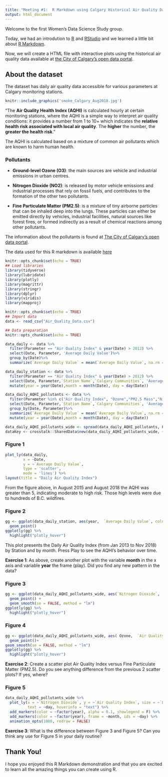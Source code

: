 ---
title: "Meeting #1:  R Markdown using Calgary Historical Air Quality Data"
output: html_document
---




Welcome to the first Women's Data Science Study group.

Today, we had an introdution to [R](https://www.r-project.org/) and [RStudio](https://www.rstudio.com/) and we learned a little bit about [R Markdown](https://rmarkdown.rstudio.com/).

Now, we will create a HTML file with interactive plots using the historical air quality data available at [the City of Calgary's open data portal](https://www.alberta.ca/air-quality-health-index--calculation.aspx#toc-1).


## About the dataset

The dataset has daily air quality data accessible for various parameters at Calgary monitoring stations.

```{r, out.width='50%', fig.align='center', fig.cap='A smoky Calgary on Wednesday, Aug. 15, 2018, by Leah Hennel', echo=FALSE}
knitr::include_graphics('smoke_Calgary_Aug2018.jpg')
```


"The **Air Quality Health Index (AQHI)** is calculated hourly at certain monitoring stations, where the AQHI is a simple way to interpret air quality conditions: it provides a number from 1 to 10+ which indicates the **relative health risk associated with local air quality**. The **higher** the number, the **greater the health risk**."

The AQHI is calculated based on a mixture of common air pollutants which are known to harm human health. 

### Pollutants
* **Ground-level Ozone (O3)**: the main sources are vehicle and industrial emissions in urban centres. 

* **Nitrogen Dioxide (NO2)**: is released by motor vehicle emissions and industrial processes that rely on fossil fuels, and contributes to the formation of the other two pollutants.

* **Fine Particulate Matter (PM2.5)**: is a mixture of tiny airborne particles that can be inhaled deep into the lungs. These particles can either be emitted directly by vehicles, industrial facilities, natural sources like forest fires, or formed indirectly as a result of chemical reactions among other pollutants.


The information about the pollutants is found at [The City of Calgary's open data portal](https://www.alberta.ca/air-quality-health-index--calculation.aspx#toc-1).

The data used for this R markdown is available [here](https://data.calgary.ca/Environment/Air-Quality-Data-Air-Quality-Index-over-time/3bxb-hhuj)


```{r setup, include=FALSE}
knitr::opts_chunk$set(echo = TRUE)
## Load libraries
library(tidyverse)
library(lubridate)
library(plotly)
library(magrittr) 
library(stringr)
library(dplyr)   
library(viridis)
library(mapproj)
```


```{r , include=FALSE}
knitr::opts_chunk$set(echo = TRUE)
## Import data
data <- read_csv("Air_Quality_Data.csv")
```



```{r, include=FALSE}
## Data preparation
knitr::opts_chunk$set(echo = TRUE)

data_daily <- data %>%
  filter(Parameter == "Air Quality Index" & year(Date) > 2012) %>%
  select(Date, Parameter, 'Average Daily Value')%>%
  group_by(Date)%>%
  summarize(`Average Daily Value` = mean(`Average Daily Value`, na.rm = TRUE))

data_daily_station <- data %>%
  filter(Parameter == "Air Quality Index" & year(Date) > 2012) %>%
  select(Date, Parameter,`Station Name`,`Calgary Communities`, 'Average Daily Value')%>%
  mutate(year = year(Date),month = month(Date), day = day(Date))

data_daily_AQHI_pollutants <- data %>%
  filter(Parameter %in% c("Air Quality Index", "Ozone","PM2.5 Mass","Nitrogen Dioxide") & year(Date) > 2012) %>%
  select(Date, Parameter,`Station Name`,`Calgary Communities`, 'Average Daily Value')%>%
  group_by(Date, Parameter)%>%
  summarize(`Average Daily Value` = mean(`Average Daily Value`, na.rm = TRUE)) %>%
  mutate(year = year(Date),month = month(Date), day = day(Date))

data_daily_AQHI_pollutants_wide <- spread(data_daily_AQHI_pollutants, Parameter, `Average Daily Value`)
dataKey <- crosstalk::SharedData$new(data_daily_AQHI_pollutants_wide, ~year)
```



### Figure 1
```{r, echo=TRUE, fig.height = 5, fig.width = 9, fig.align = "center"}
plot_ly(data_daily, 
        x = ~Date,
        y = ~`Average Daily Value`, 
        type = 'scatter', 
        mode = 'lines') %>%
layout(title = "Daily Air Quality Index") 
```
From the figure above, in August 2015 and August 2018 the AQHI was greater than 5, indicating moderate to high risk. Those high levels were due to hundreds of B.C. wildfires.


### Figure 2
```{r, echo=TRUE, fig.height = 5, fig.width = 9, fig.align = "center"}
gg <- ggplot(data_daily_station, aes(year,  `Average Daily Value`, color = `Station Name`,frame = month)) +
  geom_point()
ggplotly(gg) %>% 
  highlight("plotly_hover")
```

This plot presents the Daily Air Quality Index (from Jan 2013 to Nov 2018) by Station and by month. Press Play to see the AQHI's behavior over time. 

**Exercise 1**: As above, create another plot with the variable **month** in the x axis and variable **year** the frame (play). 
Did you find any new pattern in the data?

### Figure 3

```{r, echo=TRUE, fig.height = 5, fig.width = 9, fig.align = "center",  warning=FALSE}
gg <- ggplot(data_daily_AQHI_pollutants_wide, aes(`Nitrogen Dioxide`,  `Air Quality Index`, color = factor(year),frame = month)) +
  geom_point() +
  geom_smooth(se = FALSE, method = "lm")
ggplotly(gg) %>% 
  highlight("plotly_hover")
```

### Figure 4
```{r, echo=TRUE, fig.height = 5, fig.width = 9, fig.align = "center",  warning=FALSE}
gg <- ggplot(data_daily_AQHI_pollutants_wide, aes( Ozone,  `Air Quality Index`, color = factor(year),frame = month)) +
  geom_point()+
geom_smooth(se = FALSE, method = "lm")
ggplotly(gg) %>% 
  highlight("plotly_hover")
```

**Exercise 2**: Create a scatter plot Air Quality Index versus Fine Particulate Matter (PM2.5). Do you see anything difference from the previous 2 scatter plots? If yes, where?


### Figure 5
```{r, echo=FALSE, fig.height = 5, fig.width = 9, fig.align = "center",  warning=FALSE}

data_daily_AQHI_pollutants_wide %>%
  plot_ly(x = ~`Nitrogen Dioxide`, y = ~`Air Quality Index`, size = ~`PM2.5 Mass`, 
          text = ~day, hoverinfo = "text") %>%
  add_markers(color = ~factor(year), alpha = 0.1, showlegend = F) %>%
  add_markers(color = ~factor(year), frame = ~month, ids = ~day) %>%
  animation_opts(1000, redraw = FALSE)
```

**Exercise 3**: What is the difference between Figure 3 and Figure 5? Can you think any use for Figure 5 in your daily routine?


## Thank You!

I hope you enjoyed this R Markdown demonstration and that you are excited to learn all the amazing things you can create using R.


